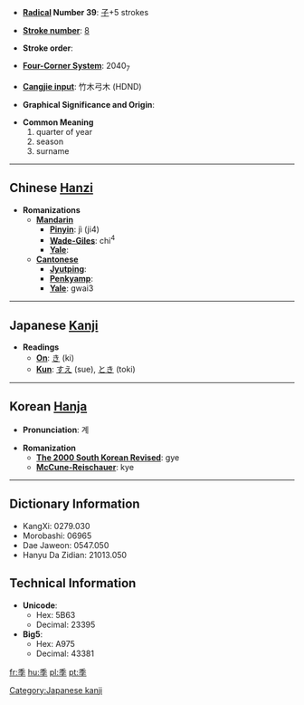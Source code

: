 * '''[[Wiktionary:Chinese radical index| Radical]] Number 39''': [[Wiktionary:Chinese radical index 子|子]]+5 strokes

* '''[[Wiktionary:Chinese total strokes index|Stroke number]]''': [[Wiktionary:Chinese total strokes index 8|8]]

* '''Stroke order''': 

* '''[[Wiktionary:Chinese four corner index|Four-Corner System]]''': 2040<sub>7</sub>

* '''[[Wiktionary:Chinese Cangjie index|Cangjie input]]''': 竹木弓木 (HDND)

* '''Graphical Significance and Origin''': 

* '''Common Meaning'''
*#quarter of year
*# season
*# surname


----

== Chinese [[Hanzi]] ==

* '''Romanizations'''
** '''[[Mandarin]]'''
*** '''[[Pinyin]]''': jì (ji4)
*** '''[[Wade-Giles]]''': chi<sup>4</sup>
*** '''[[Yale]]''': 
** '''[[Cantonese]]'''
*** '''[[Jyutping]]''':
*** '''[[Penkyamp]]''': 
*** '''[[Yale]]''': gwai3


----

== Japanese [[Kanji]] ==

* '''Readings'''
** '''[[On]]''': [[き]] (ki)
** '''[[Kun]]''': [[すえ]] (sue), [[とき]] (toki)


----

== Korean [[Hanja]] ==

* '''Pronunciation''': 계

* '''Romanization'''
** '''[[The 2000 South Korean Revised Romanization|The 2000 South Korean Revised]]''': gye
** '''[[McCune-Reischauer]]''': kye

----

== Dictionary Information ==

* KangXi: 0279.030
* Morobashi: 06965
* Dae Jaweon: 0547.050
* Hanyu Da Zidian: 21013.050

== Technical Information ==

* '''Unicode''':
** Hex: 5B63
** Decimal: 23395
* '''Big5''':
** Hex: A975
** Decimal: 43381

[[Category:Japanese kanji]]

[[fr:季]]
[[hu:季]]
[[pl:季]]
[[pt:季]]